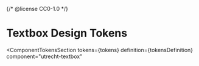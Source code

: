 {/* @license CC0-1.0 */}


<Meta id="html-textbox--tokens" title="HTML Component/Textbox/Design Tokens" />

# Textbox Design Tokens

<ComponentTokensSection
  tokens={tokens}
  definition={tokensDefinition}
  component="utrecht-textbox"
></ComponentTokensSection>
